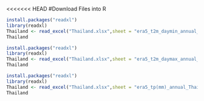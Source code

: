 <<<<<<< HEAD
#Download Files into R

```r
install.packages("readxl")
library(readxl)
Thailand <- read_excel("Thailand.xlsx",sheet = "era5_t2m_daymin_annual_Thailand")
Thailand
```
```r
install.packages("readxl")
library(readxl)
Thailand <- read_excel("Thailand.xlsx",sheet = "era5_t2m_daymax_annual_Thailand")
Thailand
```
```r
install.packages("readxl")
library(readxl)
Thailand <- read_excel("Thailand.xlsx",sheet = "era5_tp(mm)_annual_Thailand")
Thailand
```

